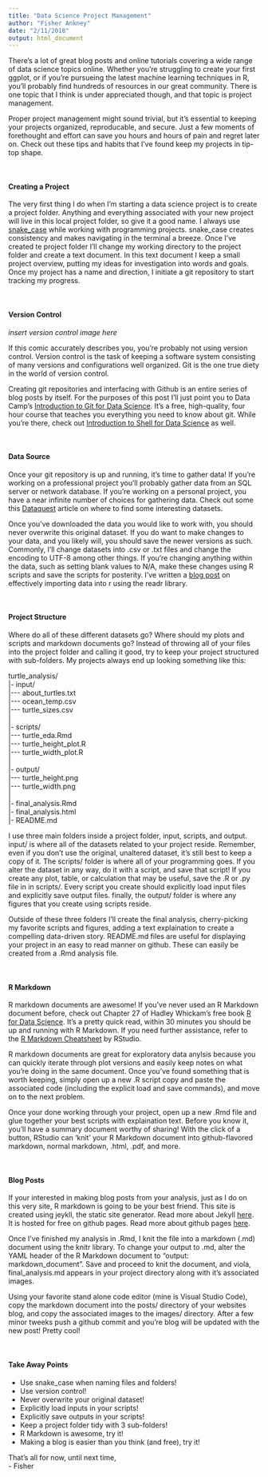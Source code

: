 ```yaml
---
title: "Data Science Project Management"
author: "Fisher Ankney"
date: "2/11/2018"
output: html_document
---
```

There's a lot of great blog posts and online tutorials covering a wide range of data science topics online. Whether you're struggling to create your first ggplot, or if you're pursueing the latest machine learning techniques in R, you'll probably find hundreds of resources in our great community. There is one topic that I think is under appreciated though, and that topic is project management. 

Proper project management might sound trivial, but it's essential to keeping your projects organized, reproducable, and secure. Just a few moments of forethought and effort can save you hours and hours of pain and regret later on. Check out these tips and habits that I've found keep my projects in tip-top shape. 

<br  />

#### Creating a Project 

The very first thing I do when I'm starting a data science project is to create a project folder. Anything and everything associated with your new project will live in this local project folder, so give it a good name. I always use [snake_case](https://en.wikipedia.org/wiki/Snake_case) while working with programming projects. snake_case creates consistency and makes navigating in the terminal a breeze. Once I've created te project folder I'll change my working directory to the project folder and create a text document. In this text document I keep a small project overview, putting my ideas for investigation into words and goals. Once my project has a name and direction, I initiate a git repository to start tracking my progress. 

<br  />

#### Version Control

*insert version control image here*

If this comic accurately describes you, you're probably not using version control. Version control is the task of keeping a software system consisting of many versions and configurations well organized. Git is the one true diety in the world of version control. 

Creating git repositories and interfacing with Github is an entire series of blog posts by itself. For the purposes of this post I'll just point you to Data Camp's [Introduction to Git for Data Science](https://www.datacamp.com/courses/introduction-to-git-for-data-science). It's a free, high-quality, four hour course that teaches you everything you need to know about git. While you're there, check out [Introduction to Shell for Data Science](https://www.datacamp.com/courses/introduction-to-shell-for-data-science) as well.

<br  />

#### Data Source

Once your git repository is up and running, it's time to gather data! If you're working on a professional project you'll probably gather data from an SQL server or network database. If you're working on a personal project, you have a near infinite number of choices for gathering data. Check out some this [Dataquest](https://www.dataquest.io/blog/free-datasets-for-projects/) article on where to find some interesting datasets. 

Once you've downloaded the data you would like to work with, you should never overwrite this original dataset. If you do want to make changes to your data, and you likely will, you should save the newer versions as such. Commonly, I'll change datasets into .csv or .txt files and change the encoding to UTF-8 among other things. If you're changing anything within the data, such as setting blank values to N/A, make these changes using R scripts and save the scripts for posterity. I've written a  [blog post](link) on effectively importing data into r using the readr library.

<br  />

#### Project Structure

Where do all of these different datasets go? Where should my plots and scripts and markdown documents go? Instead of throwing all of your files into the project folder and calling it good, try to keep your project structured with sub-folders. My projects always end up looking something like this: 

turtle_analysis/ <br  />
|- input/ <br  />
|\-\-\- about_turtles.txt <br  />
|\-\-\- ocean_temp.csv <br  />
|\-\-\- turtle_sizes.csv <br  />
| <br  />
|- scripts/ <br  />
|\-\-\- turtle_eda.Rmd <br  />
|\-\-\- turtle_height_plot.R <br  />
|\-\-\- turtle_width_plot.R <br  />
| <br  />
|- output/ <br  />
|\-\-\- turtle_height.png <br  />
|\-\-\- turtle_width.png <br  />
| <br  />
|- final_analysis.Rmd <br  />
|- final_analysis.html <br  />
|- README.md <br  /> 

I use three main folders inside a project folder, input, scripts, and output. input/ is where all of the datasets related to your project reside. Remember, even if you don't use the original, unaltered dataset, it's still best to keep a copy of it. The scripts/ folder is where all of your programming goes. If you alter the dataset in any way, do it with a script, and save that script! If you create any plot, table, or calculation that may be useful, save the .R or .py file in in scripts/. Every script you create should explicitly load input files and explicitly save output files. finally, the output/ folder is where any figures that you create using scripts reside. 

Outside of these three folders I'll create the final analysis, cherry-picking my favorite scripts and figures, adding a text explaination to create a compelling data-driven story. README.md files are useful for displaying your project in an easy to read manner on github. These can easily be created from a .Rmd analysis file. 

<br  />

#### R Markdown
R markdown documents are awesome! If you've never used an R Markdown document before, check out Chapter 27 of Hadley Whickam's free book [R for Data Science](http://r4ds.had.co.nz/). It's a pretty quick read, within 30 minutes you should be up and running with R Markdown. If you need further assistance, refer to the [R Markdown Cheatsheet](https://www.rstudio.com/wp-content/uploads/2015/02/rmarkdown-cheatsheet.pdf) by RStudio.

R markdown documents are great for exploratory data anylsis because you can quickly iterate through plot versions and easily keep notes on what you're doing in the same document. Once you've found something that is worth keeping, simply open up a new .R script copy and paste the associated code (including the explicit load and save commands), and move on to the next problem. 

Once your done working through your project, open up a new .Rmd file and glue together your best scripts with explaination text. Before you know it, you'll have a summary document worthy of sharing! With the click of a button, RStudio can 'knit' your R Markdown document into github-flavored markdown, normal markdown, .html, .pdf, and more. 

<br  />

#### Blog Posts

If your interested in making blog posts from your analysis, just as I do on this very site, R markdown is going to be your best friend. This site is created using jeykll, the static site generator. Read more about Jekyll [here](https://jekyllrb.com/). It is hosted for free on github pages. Read more about github pages [here](https://pages.github.com/).

Once I've finished my analysis in .Rmd, I knit the file into a markdown (.md) document using the knitr library. To change your output to .md, alter the YAML header of the R Markdown document to "output: markdown_document". Save and proceed to knit the document, and viola, final_analysis.md appears in your project directory along with it's associated images. 

Using your favorite stand alone code editor (mine is Visual Studio Code), copy the markdown document into the posts/ directory of your websites blog, and copy the associated images to the images/ directory. After a few minor tweeks push a github commit and you're blog will be updated with the new post! Pretty cool! 

<br  />

#### Take Away Points

- Use snake_case when naming files and folders! <br  />
- Use version control!  <br  />
- Never overwrite your original dataset!  <br  />
- Explicitly load inputs in your scripts!  <br  />
- Explicitly save outputs in your scripts!  <br  />
- Keep a project folder tidy with 3 sub-folders!  <br  />
- R Markdown is awesome, try it!  <br  />
- Making a blog is easier than you think (and free), try it!  <br  />

That's all for now, until next time, <br  />
\- Fisher
